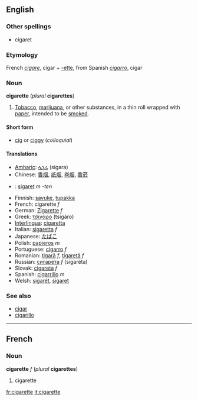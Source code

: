 ==English==
===Other spellings===
*cigaret

===Etymology===
French ''[[cigare]]'', cigar + [[-ette]], from Spanish ''[[cigarro]]'', cigar

===Noun===
'''cigarette''' (''plural'' '''cigarettes''')

# [[Tobacco]], [[marijuana]], or other substances, in a thin roll wrapped with [[paper]], intended to be [[smoke]]d.

====Short form====
*[[cig]] or [[ciggy]] (''colloquial'')

====Translations====
*[[Amharic]]: [[ላጋራ]] (sigara)
*Chinese: [[香烟]], [[纸烟]], [[卷烟]], [[香菸]]
*{{nl}}: [[sigaret]] ''m -ten''
*Finnish: [[savuke]], [[tupakka]]
*French: cigarette ''f''
*German: [[Zigarette]] ''f''
*Greek: [[τσιγάρο]] (tsigáro)
*[[Interlingua]]: [[cigaretta]]
*Italian: [[sigaretta]] ''f''
*Japanese: [[たばこ]]
*Polish: [[papieros]] ''m''
*Portuguese: [[cigarro]] ''f''
*Romanian: [[ţigară]] ''f'', [[ţigaretă]] ''f''
*Russian: [[сигарета]] ''f'' (sigaréta)
*Slovak: [[cigareta]] ''f''
*Spanish: [[cigarrillo]] ''m''
*Welsh: [[sigarét]], [[sigaret]]

===See also===
*[[cigar]]
*[[cigarillo]]

----

==French==
===Noun===
'''cigarette''' ''f'' (''plural'' '''cigarettes''')

#cigarette

[[fr:cigarette]]
[[it:cigarette]]